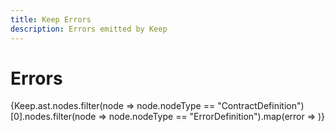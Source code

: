 ```yaml
---
title: Keep Errors
description: Errors emitted by Keep
---
```



# Errors
{Keep.ast.nodes.filter(node => node.nodeType == "ContractDefinition")[0].nodes.filter(node => node.nodeType == "ErrorDefinition").map(error => <Error key={error.name} error={error} />)}

